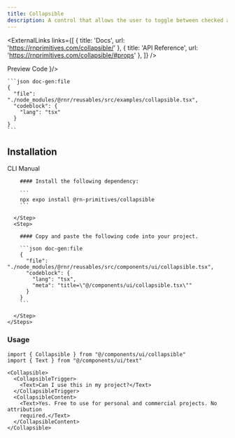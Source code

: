 ```yaml
---
title: Collapsible
description: A control that allows the user to toggle between checked and not checked.
---
```



<ExternalLinks
  links={[
    { title: 'Docs', url: 'https://rnprimitives.com/collapsible/' },
    { title: 'API Reference', url: 'https://rnprimitives.com/collapsible/#props' },
  ]}
/>

<div className="h-5"/>

<SectionTabs defaultValue="preview">
  <SectionTabsList>
    <SectionTabsTrigger value="preview">Preview</SectionTabsTrigger>
    <SectionTabsTrigger value="code">Code</SectionTabsTrigger>
  </SectionTabsList>
  <SectionTabsContent value="preview">
    <PreviewCard copyContent={collapsiblePreview} webPreview={<CollapsiblePreview />}/>
  </SectionTabsContent>
  <SectionTabsContent value="code">

    ```json doc-gen:file
    {
      "file": "./node_modules/@rnr/reusables/src/examples/collapsible.tsx",
      "codeblock": {
        "lang": "tsx"
      }
    }
    ```
  </SectionTabsContent>
</SectionTabs>


## Installation

<SectionTabs defaultValue="cli">
  <SectionTabsList>
    <SectionTabsTrigger id="cli" value="cli">CLI</SectionTabsTrigger>
    <SectionTabsTrigger id="manual" value="manual">Manual</SectionTabsTrigger>
  </SectionTabsList>
  <SectionTabsContent value="cli">
     <CommandTabs args={["add", "collapsible"]}/>
  </SectionTabsContent>
  <SectionTabsContent value="manual">
    <Steps> 
      <Step>
 
        #### Install the following dependency:

        ```
        npx expo install @rn-primitives/collapsible
        ```

      </Step>
      <Step>
 
        #### Copy and paste the following code into your project.

        ```json doc-gen:file
        {
          "file": "./node_modules/@rnr/reusables/src/components/ui/collapsible.tsx",
          "codeblock": {
            "lang": "tsx",
            "meta": "title=\"@/components/ui/collapsible.tsx\""
          }
        }
        ```
 
      </Step>
    </Steps>

  </SectionTabsContent>
</SectionTabs>

### Usage

```tsx
import { Collapsible } from "@/components/ui/collapsible"
import { Text } from "@/components/ui/text"

```

```tsx
<Collapsible>
  <CollapsibleTrigger>
    <Text>Can I use this in my project?</Text>
  </CollapsibleTrigger>
  <CollapsibleContent>
    <Text>Yes. Free to use for personal and commercial projects. No attribution
    required.</Text>
  </CollapsibleContent>
</Collapsible>
```